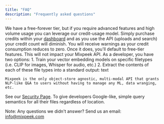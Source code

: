 ```yaml
---
title: "FAQ"
description: "Frequently asked questions"
---
```


<Accordion title="How much does it cost?">
    We have a free-forever tier, but if you require advanced features and high volume usage you can leverage our credit-usage model. Simply purchase credits within your <a href="https://dash.mixpeek.com">dashboard</a> and as you use the API (uploads and search) your credit count will diminish. You will receive warnings as your credit consumption reduces to zero. Once it does, you'll default to free-tier features. This will not impact your Mixpeek API.
</Accordion>

<Accordion title="How does Mixpeek compare to alternatives?">
    As a developer, you have two options:
        1. Train your vector embedding models on specific filetypes (i.e. CLIP for images, Whisper for audio, etc.)
        2. Extract the contents of each of these file types into a standard output: text

    Mixpeek is the only object-store agnostic, multi-modal API that grants NLP-like Q&A to users without having to manage any ML, data wranging, etc.
</Accordion>

<Accordion title="How secure is Mixpeek?">
    See our <a target="blank" href="https://mixpeek.com/security">Security Page</a>.
</Accordion>

<Accordion title="What is the vision for Mixpeek?">
    To give developers Google-like, simple query semantics for all their files regardless of location.
</Accordion>

<Warning>Note: Any questions we didn't answer? Send us an email: info@mixpeek.com</Warning>
